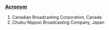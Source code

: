 === [[Wiktionary:List_of_acronyms_and_abbreviations|Acronym]] ===
#Canadian Broadcasting Corporation, Canada
#Chubu-Nippon Broadcasting Company, Japan